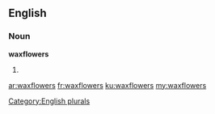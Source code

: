 ==English==

===Noun===
'''waxflowers'''

# {{plural of|[[waxflower]]}}

[[Category:English plurals]]

[[ar:waxflowers]]
[[fr:waxflowers]]
[[ku:waxflowers]]
[[my:waxflowers]]